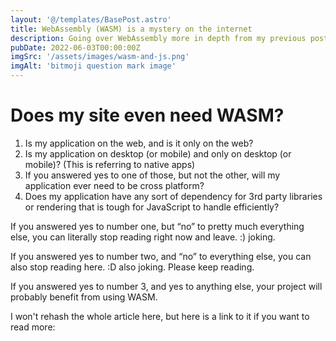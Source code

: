 ```yaml
---
layout: '@/templates/BasePost.astro'
title: WebAssembly (WASM) is a mystery on the internet
description: Going over WebAssembly more in depth from my previous post. This takes a much deeper dive into the innerworkings of WASM in the browser and bytecoders/language support available as of 2022.
pubDate: 2022-06-03T00:00:00Z
imgSrc: '/assets/images/wasm-and-js.png'
imgAlt: 'bitmoji question mark image'
---
```


# Does my site even need WASM?
1. Is my application on the web, and is it only on the web?
2. Is my application on desktop (or mobile) and only on desktop (or mobile)? (This is referring to native apps)
3. If you answered yes to one of those, but not the other, will my application ever need to be cross platform?
4. Does my application have any sort of dependency for 3rd party libraries or rendering that is tough for JavaScript to handle efficiently?  

If you answered yes to number one, but “no” to pretty much everything else, you can literally stop reading right now and leave. :) joking.

If you answered yes to number two, and “no” to everything else, you can also stop reading here. :D also joking. Please keep reading.

If you answered yes to number 3, and yes to anything else, your project will probably benefit from using WASM.

I won't rehash the whole article here, but here is a link to it if you want to read more:
<LinkPreview title="WebAssembly (WASM) is a mystery on the internet" href="https://medium.com/@quincarter/webassembly-wasm-is-a-mystery-on-the-internet-3fc94220fd69" img="/assets/images/wasm.webp" description="If you are like me, and have looked into WebAssembly at all, there are not that many projects out in the world of WASM development willing to share their code or experience. You will not find..."/>